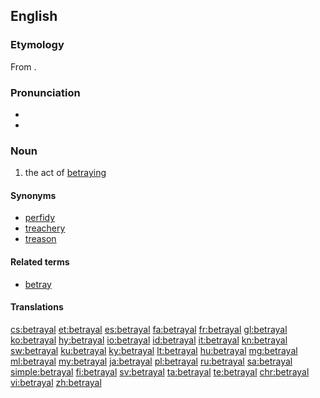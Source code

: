 ==English==

===Etymology===
From {{suffix|betray|al|lang=en}}.

===Pronunciation===
* {{IPA|/bɪˈtɹeɪəl/|lang=en}}
* {{rhymes|eɪəl|lang=en}}

===Noun===
{{en-noun}}

# the act of [[betray]]ing

====Synonyms====
* [[perfidy]]
* [[treachery]]
* [[treason]]

====Related terms====
* [[betray]]

====Translations====
{{trans-see|treason}}

[[cs:betrayal]]
[[et:betrayal]]
[[es:betrayal]]
[[fa:betrayal]]
[[fr:betrayal]]
[[gl:betrayal]]
[[ko:betrayal]]
[[hy:betrayal]]
[[io:betrayal]]
[[id:betrayal]]
[[it:betrayal]]
[[kn:betrayal]]
[[sw:betrayal]]
[[ku:betrayal]]
[[ky:betrayal]]
[[lt:betrayal]]
[[hu:betrayal]]
[[mg:betrayal]]
[[ml:betrayal]]
[[my:betrayal]]
[[ja:betrayal]]
[[pl:betrayal]]
[[ru:betrayal]]
[[sa:betrayal]]
[[simple:betrayal]]
[[fi:betrayal]]
[[sv:betrayal]]
[[ta:betrayal]]
[[te:betrayal]]
[[chr:betrayal]]
[[vi:betrayal]]
[[zh:betrayal]]